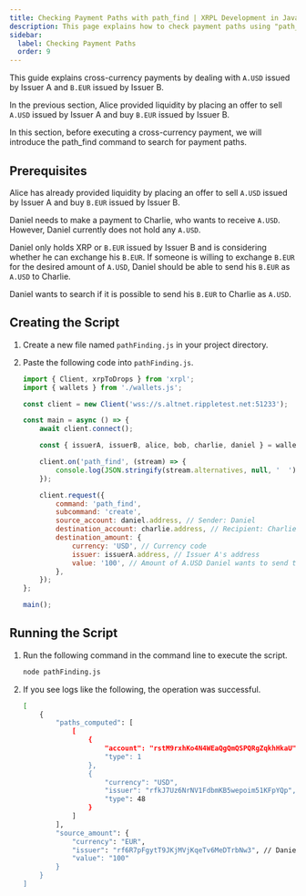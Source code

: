 ```yaml
---
title: Checking Payment Paths with path_find | XRPL Development in JavaScript - Part 3
description: This page explains how to check payment paths using "path_find" as part of the third stage in XRPL development with JavaScript.
sidebar:
  label: Checking Payment Paths
  order: 9
---
```



This guide explains cross-currency payments by dealing with `A.USD` issued by Issuer A and `B.EUR` issued by Issuer B.

In the previous section, Alice provided liquidity by placing an offer to sell `A.USD` issued by Issuer A and buy `B.EUR` issued by Issuer B.

In this section, before executing a cross-currency payment, we will introduce the path_find command to search for payment paths.

## Prerequisites
Alice has already provided liquidity by placing an offer to sell `A.USD` issued by Issuer A and buy `B.EUR` issued by Issuer B.

Daniel needs to make a payment to Charlie, who wants to receive `A.USD`. However, Daniel currently does not hold any `A.USD`.

Daniel only holds XRP or `B.EUR` issued by Issuer B and is considering whether he can exchange his `B.EUR`. If someone is willing to exchange `B.EUR` for the desired amount of `A.USD`, Daniel should be able to send his `B.EUR` as `A.USD` to Charlie.

Daniel wants to search if it is possible to send his `B.EUR` to Charlie as `A.USD`.

## Creating the Script

<Steps>

1. Create a new file named `pathFinding.js` in your project directory.
2. Paste the following code into `pathFinding.js`.

    ```javascript
    import { Client, xrpToDrops } from 'xrpl';
    import { wallets } from './wallets.js';

    const client = new Client('wss://s.altnet.rippletest.net:51233');

    const main = async () => {
        await client.connect();

        const { issuerA, issuerB, alice, bob, charlie, daniel } = wallets;

        client.on('path_find', (stream) => {
            console.log(JSON.stringify(stream.alternatives, null, '  '));
        });

        client.request({
            command: 'path_find',
            subcommand: 'create',
            source_account: daniel.address, // Sender: Daniel
            destination_account: charlie.address, // Recipient: Charlie
            destination_amount: {
                currency: 'USD', // Currency code
                issuer: issuerA.address, // Issuer A's address
                value: '100', // Amount of A.USD Daniel wants to send to Charlie
            },
        });
    };

    main();
    ```
</Steps>


## Running the Script

<Steps>

1. Run the following command in the command line to execute the script.

    ```bash
    node pathFinding.js
    ```

2. If you see logs like the following, the operation was successful.
    ```bash
    [
        {
            "paths_computed": [
                [
                    {
                        "account": "rstM9rxhKo4N4WEaQgQmQSPQRgZqkhHkaU", // Issuer B's address
                        "type": 1
                    },
                    {
                        "currency": "USD",
                        "issuer": "rfkJ7Uz6NrNV1FdbmKB5wepoim51KFpYQp", // Issuer A's address
                        "type": 48
                    }
                ]
            ],
            "source_amount": {
                "currency": "EUR",
                "issuer": "rf6R7pFgytT9JKjMVjKqeTv6MeDTrbNw3", // Daniel's address
                "value": "100"
            }
        }
    ]
    ```
</Steps>